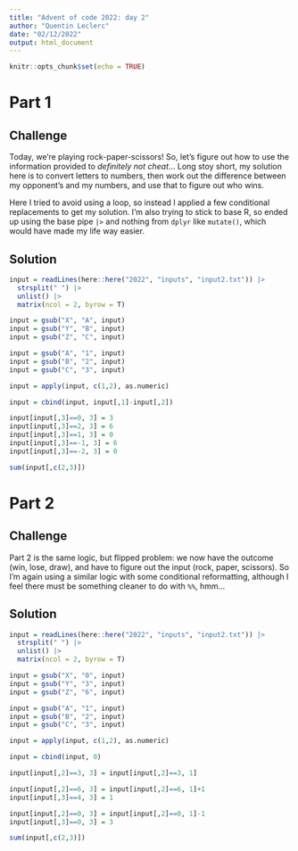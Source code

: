 ```yaml
---
title: "Advent of code 2022: day 2"
author: "Quentin Leclerc"
date: "02/12/2022"
output: html_document
---
```


```r
knitr::opts_chunk$set(echo = TRUE)
```

# Part 1

## Challenge

Today, we're playing rock-paper-scissors!
So, let's figure out how to use the information provided to *definitely not cheat*...
Long stoy short, my solution here is to convert letters to numbers, then work out the difference between my
opponent's and my numbers, and use that to figure out who wins.

Here I tried to avoid using a loop, so instead I applied a few conditional replacements to get my solution.
I'm also trying to stick to base R, so ended up using the base pipe `|>` and nothing from `dplyr` like `mutate()`,
which would have made my life way easier.

## Solution


```r

input = readLines(here::here("2022", "inputs", "input2.txt")) |>
  strsplit(" ") |>
  unlist() |>
  matrix(ncol = 2, byrow = T)

input = gsub("X", "A", input)
input = gsub("Y", "B", input)
input = gsub("Z", "C", input)

input = gsub("A", "1", input)
input = gsub("B", "2", input)
input = gsub("C", "3", input)

input = apply(input, c(1,2), as.numeric)

input = cbind(input, input[,1]-input[,2])

input[input[,3]==0, 3] = 3
input[input[,3]==2, 3] = 6
input[input[,3]==1, 3] = 0
input[input[,3]==-1, 3] = 6
input[input[,3]==-2, 3] = 0

sum(input[,c(2,3)])

```




# Part 2

## Challenge

Part 2 is the same logic, but flipped problem: we now have the outcome (win, lose, draw),
and have to figure out the input (rock, paper, scissors).
So I'm again using a similar logic with some conditional reformatting, although I feel there must be something 
cleaner to do with `%%`, hmm...

## Solution


```r

input = readLines(here::here("2022", "inputs", "input2.txt")) |>
  strsplit(" ") |>
  unlist() |>
  matrix(ncol = 2, byrow = T)

input = gsub("X", "0", input)
input = gsub("Y", "3", input)
input = gsub("Z", "6", input)

input = gsub("A", "1", input)
input = gsub("B", "2", input)
input = gsub("C", "3", input)

input = apply(input, c(1,2), as.numeric)

input = cbind(input, 0)

input[input[,2]==3, 3] = input[input[,2]==3, 1]

input[input[,2]==6, 3] = input[input[,2]==6, 1]+1
input[input[,3]==4, 3] = 1

input[input[,2]==0, 3] = input[input[,2]==0, 1]-1
input[input[,3]==0, 3] = 3

sum(input[,c(2,3)])


```


